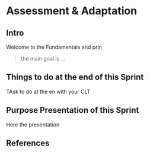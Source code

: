 # Assessment & Adaptation

## Intro

Welcome to the Fundamentals and prin

>the main goal is ...

## Things to do at the end of this Sprint

TAsk to do at the en with your CLT


## Purpose Presentation of this Sprint

Here the presentation


## References
